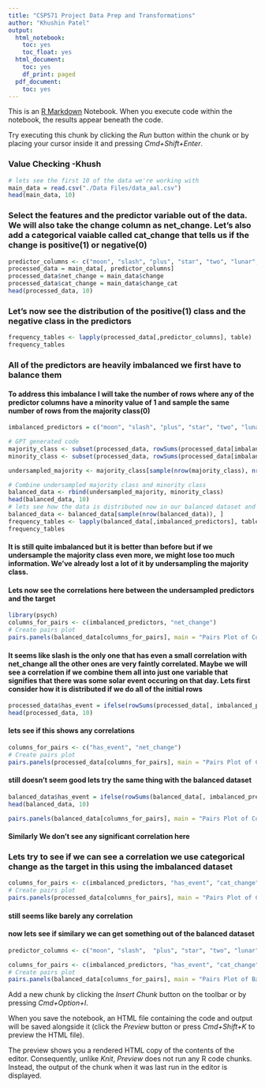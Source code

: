 ```yaml
---
title: "CSP571 Project Data Prep and Transformations"
author: "Khushin Patel"
output:
  html_notebook:
    toc: yes
    toc_float: yes
  html_document:
    toc: yes
    df_print: paged
  pdf_document:
    toc: yes
---
```


This is an [R Markdown](http://rmarkdown.rstudio.com) Notebook. When you execute code within the notebook, the results appear beneath the code. 

Try executing this chunk by clicking the *Run* button within the chunk or by placing your cursor inside it and pressing *Cmd+Shift+Enter*. 

### Value Checking -Khush
```r
# lets see the first 10 of the data we're working with
main_data = read.csv("./Data Files/data_aal.csv")
head(main_data, 10)
```

### Select the features and the predictor variable out of the data. We will also take the change column as net_change. Let's also add a categorical vaiable called cat_change that tells us if the change is positive(1) or negative(0)
```r
predictor_columns <- c("moon", "slash", "plus", "star", "two", "lunar", "solar", "flare")
processed_data = main_data[, predictor_columns]
processed_data$net_change = main_data$change
processed_data$cat_change = main_data$change_cat
head(processed_data, 10)
```

### Let's now see the distribution of the positive(1) class and the negative class in the predictors
```r
frequency_tables <- lapply(processed_data[,predictor_columns], table)
frequency_tables
```


### All of the predictors are heavily imbalanced we first have to balance them
#### To address this imbalance I will take the number of rows where any of the predictor columns have a minority value of 1 and sample the same number of rows from the majority class(0)

```r
imbalanced_predictors = c("moon", "slash", "plus", "star", "two", "lunar", "solar", "flare")

# GPT generated code
majority_class <- subset(processed_data, rowSums(processed_data[imbalanced_predictors]) == 0)
minority_class <- subset(processed_data, rowSums(processed_data[imbalanced_predictors]) > 0)

undersampled_majority <- majority_class[sample(nrow(majority_class), nrow(minority_class), replace = FALSE), ]

# Combine undersampled majority class and minority class
balanced_data <- rbind(undersampled_majority, minority_class)
head(balanced_data, 10)
# lets see how the data is distributed now in our balanced dataset and shuffle it 
balanced_data <- balanced_data[sample(nrow(balanced_data)), ]
frequency_tables <- lapply(balanced_data[,imbalanced_predictors], table)
frequency_tables
```

#### It is still quite imbalanced but it is better than before but if we undersample the majority class even more, we might lose too much information. We've already lost a lot of it by undersampling the majority class.

#### Lets now see the correlations here between the undersampled predictors and the target

```r
library(psych)
columns_for_pairs <- c(imbalanced_predictors, "net_change")
# Create pairs plot
pairs.panels(balanced_data[columns_for_pairs], main = "Pairs Plot of Columns vs. net_change")
```
#### It seems like slash is the only one that has even a small correlation with net_change all the other ones are very faintly correlated. Maybe we will see a correlation if we combine them all into just one variable that signifies that there was some solar event occuring on that day. Lets first consider how it is distributed if we do all of the initial rows

```r
processed_data$has_event = ifelse(rowSums(processed_data[, imbalanced_predictors]) > 0, 1, 0)
head(processed_data, 10)

```
#### lets see if this shows any correlations
```r
columns_for_pairs <- c("has_event", "net_change")
# Create pairs plot
pairs.panels(processed_data[columns_for_pairs], main = "Pairs Plot of Columns vs. net_change")
```
#### still doesn't seem good lets try the same thing with the balanced dataset
```r
balanced_data$has_event = ifelse(rowSums(balanced_data[, imbalanced_predictors]) > 0, 1, 0)
head(balanced_data, 10)

pairs.panels(balanced_data[columns_for_pairs], main = "Pairs Plot of Columns vs. net_change")
```
#### Similarly We don't see any significant correlation here
### Lets try to see if we can see a correlation we use categorical change as the target in this using the imbalanced dataset

```r
columns_for_pairs <- c(imbalanced_predictors, "has_event", "cat_change")
# Create pairs plot
pairs.panels(processed_data[columns_for_pairs], main = "Pairs Plot of Columns vs. Cat_change")
```

#### still seems like barely any correlation
#### now lets see if similary we can get something out of the balanced dataset

```r
predictor_columns <- c("moon", "slash",  "plus", "star", "two", "lunar", "solar", "flare")

columns_for_pairs <- c(imbalanced_predictors, "has_event", "cat_change")
# Create pairs plot
pairs.panels(balanced_data[columns_for_pairs], main = "Pairs Plot of Balanced Columns  vs. Cat_change")

```

Add a new chunk by clicking the *Insert Chunk* button on the toolbar or by pressing *Cmd+Option+I*.

When you save the notebook, an HTML file containing the code and output will be saved alongside it (click the *Preview* button or press *Cmd+Shift+K* to preview the HTML file). 

The preview shows you a rendered HTML copy of the contents of the editor. Consequently, unlike *Knit*, *Preview* does not run any R code chunks. Instead, the output of the chunk when it was last run in the editor is displayed.
